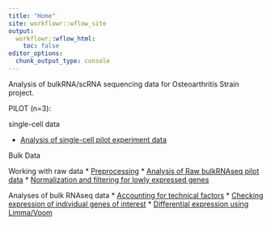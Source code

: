 ```yaml
---
title: "Home"
site: workflowr::wflow_site
output:
  workflowr::wflow_html:
    toc: false
editor_options:
  chunk_output_type: console
---
```


Analysis of bulkRNA/scRNA sequencing data for Osteoarthritis Strain project.


PILOT (n=3):

single-cell data

* [Analysis of single-cell pilot experiment data](ANT1_ANT2.html)

Bulk Data

Working with raw data
* [Preprocessing](preprocessing.html)
* [Analysis of Raw bulkRNAseq pilot data](raw_counts_analysis.html)
* [Normalization and filtering for lowly expressed genes](Norm_filter.html)

Analyses of bulk RNAseq data
* [Accounting for technical factors](technical_factors_analysis.html)
* [Checking expression of individual genes of interest](check_expression.html)
* [Differential expression using Limma/Voom](DE_analysis.html)